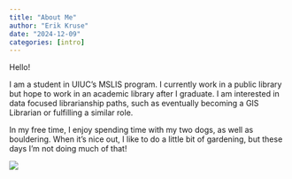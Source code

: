 ```yaml
---
title: "About Me"
author: "Erik Kruse"
date: "2024-12-09"
categories: [intro]
---
```


Hello!

I am a student in UIUC's MSLIS program. I currently work in a public library but hope to work in an academic library after I graduate. I am interested in data focused librarianship paths, such as eventually becoming a GIS Librarian or fulfilling a similar role.

In my free time, I enjoy spending time with my two dogs, as well as bouldering. When it's nice out, I like to do a little bit of gardening, but these days I'm not doing much of that!

![](images/clipboard-4234018350.png)
